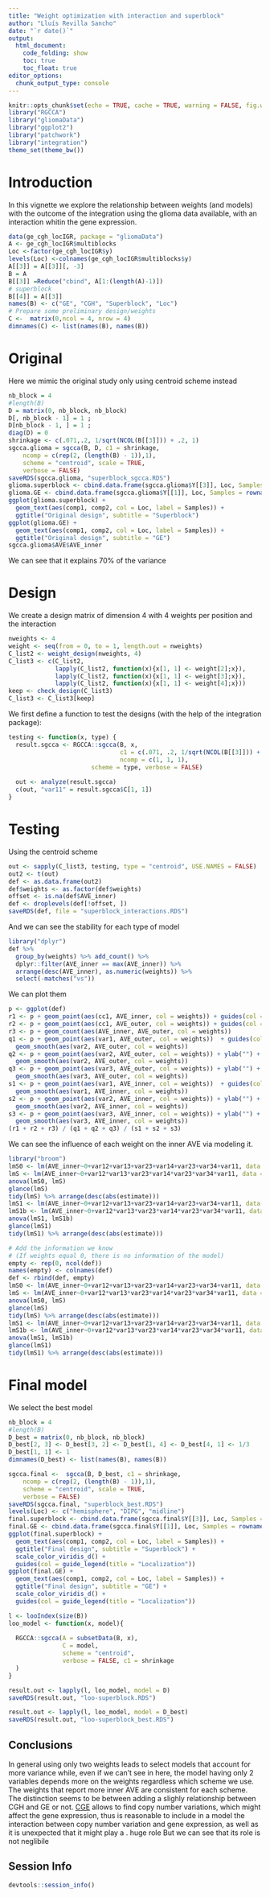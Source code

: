 ```yaml
---
title: "Weight optimization with interaction and superblock"
author: "Lluís Revilla Sancho"
date: "`r date()`"
output:
  html_document:
    code_folding: show
    toc: true
    toc_float: true
editor_options: 
  chunk_output_type: console
---
```


```r
knitr::opts_chunk$set(echo = TRUE, cache = TRUE, warning = FALSE, fig.width = 120, fig.height = 50, collapse = TRUE)
library("RGCCA")
library("gliomaData")
library("ggplot2")
library("patchwork")
library("integration")
theme_set(theme_bw())
```

# Introduction

In this vignette we explore the relationship between weights (and models) with the outcome of the integration using the glioma data available, with an interaction whitin the gene expression.

```r
data(ge_cgh_locIGR, package = "gliomaData")
A <- ge_cgh_locIGR$multiblocks
Loc <-factor(ge_cgh_locIGR$y)
levels(Loc) <-colnames(ge_cgh_locIGR$multiblocks$y)
A[[3]] = A[[3]][, -3]
B = A
B[[3]] =Reduce("cbind", A[1:(length(A)-1)])
# superblock
B[[4]] = A[[3]]
names(B) <- c("GE", "CGH", "Superblock", "Loc")
# Prepare some preliminary design/weights
C <-  matrix(0,ncol = 4, nrow = 4)
dimnames(C) <- list(names(B), names(B))
```

# Original

Here we mimic the original study only using centroid scheme instead

```r
nb_block = 4
#length(B)
D = matrix(0, nb_block, nb_block)
D[, nb_block - 1] = 1 ; 
D[nb_block - 1, ] = 1 ;
diag(D) = 0
shrinkage <- c(.071,.2, 1/sqrt(NCOL(B[[3]])) + .2, 1)
sgcca.glioma = sgcca(B, D, c1 = shrinkage,
    ncomp = c(rep(2, (length(B) - 1)),1),
    scheme = "centroid", scale = TRUE,
    verbose = FALSE)
saveRDS(sgcca.glioma, "superblock_sgcca.RDS")
glioma.superblock <- cbind.data.frame(sgcca.glioma$Y[[3]], Loc, Samples = rownames(sgcca.glioma$Y[[3]]))
glioma.GE <- cbind.data.frame(sgcca.glioma$Y[[1]], Loc, Samples = rownames(sgcca.glioma$Y[[3]]))
ggplot(glioma.superblock) +
  geom_text(aes(comp1, comp2, col = Loc, label = Samples)) +
  ggtitle("Original design", subtitle = "Superblock")
ggplot(glioma.GE) +
  geom_text(aes(comp1, comp2, col = Loc, label = Samples)) +
  ggtitle("Original design", subtitle = "GE")
sgcca.glioma$AVE$AVE_inner
```
We can see that it explains 70% of the variance 

# Design

We create a design matrix of dimension 4 with 4 weights per position and the interaction
```r
nweights <- 4
weight <- seq(from = 0, to = 1, length.out = nweights)
C_list2 <- weight_design(nweights, 4)
C_list3 <- c(C_list2, 
             lapply(C_list2, function(x){x[1, 1] <- weight[2];x}),
             lapply(C_list2, function(x){x[1, 1] <- weight[3];x}),
             lapply(C_list2, function(x){x[1, 1] <- weight[4];x}))
keep <- check_design(C_list3)
C_list3 <- C_list3[keep]
```

We first define a function to test the designs (with the help of the integration package):

```r
testing <- function(x, type) {
  result.sgcca <- RGCCA::sgcca(B, x, 
                               c1 = c(.071, .2, 1/sqrt(NCOL(B[[3]])) + .2, 1), 
                               ncomp = c(1, 1, 1), 
                       scheme = type, verbose = FALSE)
  
  out <- analyze(result.sgcca)
  c(out, "var11" = result.sgcca$C[1, 1])
}
```

# Testing

Using the centroid scheme

```r
out <- sapply(C_list3, testing, type = "centroid", USE.NAMES = FALSE)
out2 <- t(out)
def <- as.data.frame(out2)
def$weights <- as.factor(def$weights)
offset <- is.na(def$AVE_inner)
def <- droplevels(def[!offset, ])
saveRDS(def, file = "superblock_interactions.RDS")
```

And we can see the stability for each type of model
```r
library("dplyr")
def %>% 
  group_by(weights) %>% add_count() %>% 
  dplyr::filter(AVE_inner == max(AVE_inner)) %>% 
  arrange(desc(AVE_inner), as.numeric(weights)) %>% 
  select(-matches("vs"))
```

We can plot them

```r
p <- ggplot(def)
r1 <- p + geom_point(aes(cc1, AVE_inner, col = weights)) + guides(col = FALSE)
r2 <- p + geom_point(aes(cc1, AVE_outer, col = weights)) + guides(col = FALSE)
r3 <- p + geom_count(aes(AVE_inner, AVE_outer, col = weights))
q1 <- p + geom_point(aes(var1, AVE_outer, col = weights))  + guides(col = FALSE) +
  geom_smooth(aes(var2, AVE_outer, col = weights))
q2 <- p + geom_point(aes(var2, AVE_outer, col = weights)) + ylab("") + guides(col = FALSE) +
  geom_smooth(aes(var2, AVE_outer, col = weights))
q3 <- p + geom_point(aes(var3, AVE_outer, col = weights)) + ylab("") + guides(col = FALSE) +
  geom_smooth(aes(var3, AVE_outer, col = weights))
s1 <- p + geom_point(aes(var1, AVE_inner, col = weights))  + guides(col = FALSE) +
  geom_smooth(aes(var1, AVE_inner, col = weights))
s2 <- p + geom_point(aes(var2, AVE_inner, col = weights)) + ylab("") + guides(col = FALSE) +
  geom_smooth(aes(var2, AVE_inner, col = weights))
s3 <- p + geom_point(aes(var3, AVE_inner, col = weights)) + ylab("") + guides(col = FALSE) +
  geom_smooth(aes(var3, AVE_inner, col = weights))
(r1 + r2 + r3) / (q1 + q2 + q3) / (s1 + s2 + s3)
```

We can see the influence of each weight on the inner AVE via modeling it.
```r
library("broom")
lmS0 <- lm(AVE_inner~0+var12+var13+var23+var14+var23+var34+var11, data = def)
lmS <- lm(AVE_inner~0+var12*var13*var23*var14*var23*var34*var11, data = def)
anova(lmS0, lmS)
glance(lmS)
tidy(lmS) %>% arrange(desc(abs(estimate)))
lmS1 <- lm(AVE_inner~0+var12+var13+var23+var14+var23+var34+var11, data = def[def$var11 == 0, ])
lmS1b <- lm(AVE_inner~0+var12*var13*var23*var14*var23*var34*var11, data = def[def$var11 == 0, ])
anova(lmS1, lmS1b)
glance(lmS1)
tidy(lmS1) %>% arrange(desc(abs(estimate)))

# Add the information we know 
# (If weights equal 0, there is no information of the model)
empty <- rep(0, ncol(def))
names(empty) <- colnames(def)
def <- rbind(def, empty)
lmS0 <- lm(AVE_inner~0+var12+var13+var23+var14+var23+var34+var11, data = def)
lmS <- lm(AVE_inner~0+var12*var13*var23*var14*var23*var34*var11, data = def)
anova(lmS0, lmS)
glance(lmS)
tidy(lmS) %>% arrange(desc(abs(estimate)))
lmS1 <- lm(AVE_inner~0+var12+var13+var23+var14+var23+var34+var11, data = def[def$var11 == 0, ])
lmS1b <- lm(AVE_inner~0+var12*var13*var23*var14*var23*var34*var11, data = def[def$var11 == 0, ])
anova(lmS1, lmS1b)
glance(lmS1)
tidy(lmS1) %>% arrange(desc(abs(estimate)))
```

# Final model

We select the best model

```r
nb_block = 4
#length(B)
D_best = matrix(0, nb_block, nb_block)
D_best[2, 3] <- D_best[3, 2] <- D_best[1, 4] <- D_best[4, 1] <- 1/3
D_best[1, 1] <- 1
dimnames(D_best) <- list(names(B), names(B))

sgcca.final <-  sgcca(B, D_best, c1 = shrinkage,
    ncomp = c(rep(2, (length(B) - 1)),1),
    scheme = "centroid", scale = TRUE,
    verbose = FALSE)
saveRDS(sgcca.final, "superblock_best.RDS")
levels(Loc) <- c("hemisphere", "DIPG", "midline")
final.superblock <- cbind.data.frame(sgcca.final$Y[[3]], Loc, Samples = rownames(sgcca.final$Y[[3]]))
final.GE <- cbind.data.frame(sgcca.final$Y[[1]], Loc, Samples = rownames(sgcca.final$Y[[3]]))
ggplot(final.superblock) +
  geom_text(aes(comp1, comp2, col = Loc, label = Samples)) +
  ggtitle("Final design", subtitle = "Superblock") +
  scale_color_viridis_d() +
  guides(col = guide_legend(title = "Localization"))
ggplot(final.GE) +
  geom_text(aes(comp1, comp2, col = Loc, label = Samples)) +
  ggtitle("Final design", subtitle = "GE") +
  scale_color_viridis_d() +
  guides(col = guide_legend(title = "Localization"))
```


```r
l <- looIndex(size(B))
loo_model <- function(x, model){
  
  RGCCA::sgcca(A = subsetData(B, x),
               C = model, 
               scheme = "centroid", 
               verbose = FALSE, c1 = shrinkage
  )
}

result.out <- lapply(l, loo_model, model = D) 
saveRDS(result.out, "loo-superblock.RDS")

result.out <- lapply(l, loo_model, model = D_best) 
saveRDS(result.out, "loo-superblock_best.RDS")
```


## Conclusions

In general using only two weights leads to select models that account for more 
variance while, even if we can't see in here, the model having only 2 variables 
depends more on the weights regardless which scheme we use.
The weights that report more inner AVE are consistent for each scheme.
The distinction seems to be between adding a slighly relationship between CGH 
and GE or not. [CGE](https://en.wikipedia.org/wiki/Comparative_genomic_hybridization)
allows to find copy number variations, which might affect the gene expression, 
thus is reasonable to include in a model the interaction between copy number 
variation and gene expression, as well as it is unexpected that it might play a .
huge role But we can see that its role is not neglibile 


## Session Info {-}

```r
devtools::session_info()
```
